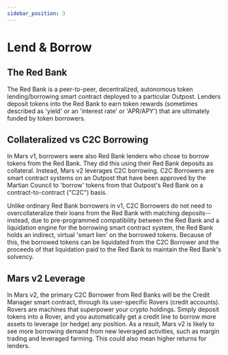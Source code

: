 ```yaml
---
sidebar_position: 3
---
```


# Lend & Borrow

## The Red Bank 

The Red Bank is a peer-to-peer, decentralized, autonomous token lending/borrowing smart contract deployed to a particular Outpost. Lenders deposit tokens into the Red Bank to earn token rewards (sometimes described as 'yield' or an 'interest rate' or 'APR/APY') that are ultimately funded by token borrowers.

## Collateralized vs C2C Borrowing

In Mars v1, borrowers were also Red Bank lenders who chose to borrow tokens from the Red Bank. They did this using their Red Bank deposits as collateral. Instead, Mars v2 leverages C2C borrowing. C2C Borrowers are smart contract systems on an Outpost that have been approved by the Martian Council to 'borrow' tokens from that Outpost's Red Bank on a contract-to-contract ("C2C") basis. 

Unlike ordinary Red Bank borrowers in v1, C2C Borrowers do not need to overcollateralize their loans from the Red Bank with matching deposits--instead, due to pre-programmed compatibility between the Red Bank and a liquidation engine for the borrowing smart contract system, the Red Bank holds an indirect, virtual 'smart lien' on the borrowed tokens. Because of this, the borrowed tokens can be liquidated from the C2C Borrower and the proceeds of that liquidation paid to the Red Bank to maintain the Red Bank's solvency.

## Mars v2 Leverage 

In Mars v2, the primary C2C Borrower from Red Banks will be the Credit Manager smart contract, through its user-specific Rovers (credit accounts). Rovers are machines that superpower your crypto holdings. Simply deposit tokens into a Rover, and you automatically get a credit line to borrow more assets to leverage (or hedge) any position. As a result, Mars v2 is likely to see more borrowing demand from new leveraged activities, such as margin trading and leveraged farming. This could also mean higher returns for lenders. 
